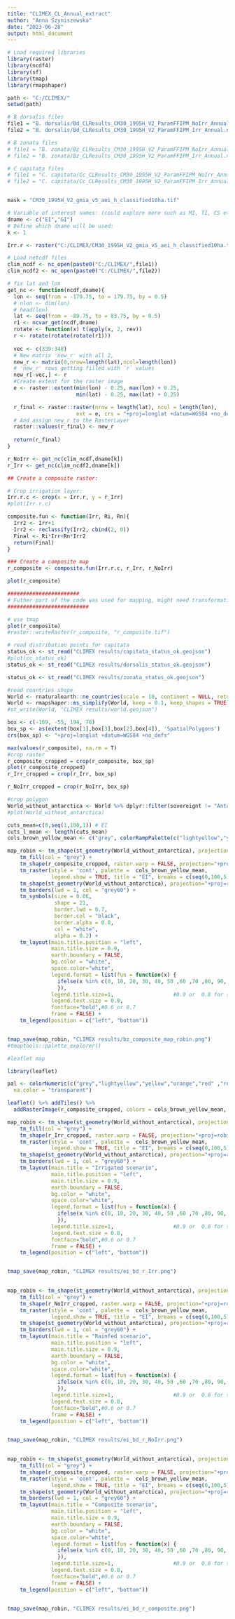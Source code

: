 ```yaml
---
title: "CLIMEX_CL_Annual_extract"
author: "Anna Szyniszewska"
date: "2023-06-28"
output: html_document
---
```


```r
# Load required libraries
library(raster)
library(ncdf4)
library(sf)
library(tmap)
library(rmapshaper)

```

```r
path <- "C:/CLIMEX/"
setwd(path)

# B dorsalis files
file1 = "B. dorsalis/Bd_CLResults_CM30_1995H_V2_ParamFFIPM_NoIrr_Annual.nc"
file2 = "B. dorsalis/Bd_CLResults_CM30_1995H_V2_ParamFFIPM_Irr_Annual.nc"

# B zonata files
# file1 = "B. zonata/Bz_CLResults_CM30_1995H_V2_ParamFFIPM_NoIrr_Annual.nc"
# file2 = "B. zonata/Bz_CLResults_CM30_1995H_V2_ParamFFIPM_Irr_Annual.nc"

# C capitata files
# file1 = "C. capitata/Cc_CLResults_CM30_1995H_V2_ParamFFIPM_NoIrr_Annual.nc"
# file2 = "C. capitata/Cc_CLResults_CM30_1995H_V2_ParamFFIPM_Irr_Annual.nc"


mask = "CM30_1995H_V2_gmia_v5_aei_h_classified10ha.tif"

# Variable of interest names: (could explore more such as MI, TI, CS etc)
dname <- c("EI","GI")
# Define which dname will be used:
k <- 1

Irr.r <- raster("C:/CLIMEX/CM30_1995H_V2_gmia_v5_aei_h_classified10ha.tif")

# Load netcdf files
clim_ncdf <- nc_open(paste0("C:/CLIMEX/",file1))
clim_ncdf2 <- nc_open(paste0("C:/CLIMEX/",file2))
```


```r
# fix lat and lon
get_nc <- function(ncdf,dname){
  lon <- seq(from = -179.75, to = 179.75, by = 0.5) 
  # nlon <- dim(lon)
  # head(lon)
  lat <- seq(from = -89.75, to = 83.75, by = 0.5) 
  r1 <- ncvar_get(ncdf,dname)
  rotate <- function(x) t(apply(x, 2, rev))
  r <- rotate(rotate(rotate(r1)))
  
  vec <- c(339:348)
  # New matrix 'new_r' with all 2, 
  new_r <- matrix(0,nrow=length(lat),ncol=length(lon))  
  # 'new_r' rows getting filled with `r` values
  new_r[-vec,] <- r  
  #Create extent for the raster image
  e <- raster::extent(min(lon) - 0.25, max(lon) + 0.25,
                      min(lat) - 0.25, max(lat) + 0.25)

  r_final <- raster::raster(nrow = length(lat), ncol = length(lon),
                      ext = e, crs = "+proj=longlat +datum=WGS84 +no_defs")
  # And assign new_r to the RasterLayer
  raster::values(r_final) <- new_r
  
  return(r_final)
}

r_NoIrr <- get_nc(clim_ncdf,dname[k])
r_Irr <- get_nc(clim_ncdf2,dname[k])

## Create a composite raster:

# Crop irrigation layer: 
Irr.r.c <- crop(x = Irr.r, y = r_Irr)
#plot(Irr.r.c)

composite.fun <- function(Irr, Ri, Rn){
  Irr2 <- Irr+1
  Irr2 <- reclassify(Irr2, cbind(2, 0))
  Final <- Ri*Irr+Rn*Irr2
  return(Final)
}

### Create a composite map
r_composite <- composite.fun(Irr.r.c, r_Irr, r_NoIrr)

plot(r_composite)

```
```r

#######################
# Futher part of the code was used for mapping, might need transformation
##########################


```

```r
# use tmap
plot(r_composite)
#raster::writeRaster(r_composite, "r_composite.tif")
```

```r
# read distribution points for capitata
status_ok <- st_read("CLIMEX results/capitata_status_ok.geojson")
#plot(cc_status_ok)
status_ok <- st_read("CLIMEX results/dorsalis_status_ok.geojson")

status_ok <- st_read("CLIMEX results/zonata_status_ok.geojson")
```


```r
#read countries shape
World <- rnaturalearth::ne_countries(scale = 10, continent = NULL, returnclass = "sf", type = "countries")
World <- rmapshaper::ms_simplify(World, keep = 0.1, keep_shapes = TRUE)
#st_write(World, "CLIMEX results/world.geojson")
```

```r
box <- c(-169, -55, 194, 78)
box_sp <- as(extent(box[1],box[3],box[2],box[4]), 'SpatialPolygons')
crs(box_sp) <- "+proj=longlat +datum=WGS84 +no_defs"

max(values(r_composite), na.rm = T)
#crop raster
r_composite_cropped = crop(r_composite, box_sp)
plot(r_composite_cropped)
r_Irr_cropped = crop(r_Irr, box_sp)

r_NoIrr_cropped = crop(r_NoIrr, box_sp) 

#crop polygon
World_without_antarctica <- World %>% dplyr::filter(sovereignt != "Antarctica")
#plot(World_without_antarctica)
```

```r

cuts_mean=c(0,seq(1,100,1)) # EI
cuts_l_mean <- length(cuts_mean)
cols_brown_yellow_mean <- c("grey", colorRampPalette(c("lightyellow","yellow","orange","red" ,"red3"))(cuts_l_mean-1))

```

```r

map_robin <- tm_shape(st_geometry(World_without_antarctica), projection="+proj=robin") +
    tm_fill(col = "grey") +
    tm_shape(r_composite_cropped, raster.warp = FALSE, projection="+proj=robin") +
    tm_raster(style = 'cont', palette =  cols_brown_yellow_mean,
              legend.show = TRUE, title = "EI", breaks = c(seq(0,100,5)), alpha = 0.8) +
    tm_shape(st_geometry(World_without_antarctica), projection="+proj=robin") +
    tm_borders(lwd = 1, col = "grey60") +
    tm_symbols(size = 0.06, 
               shape = 21, 
               border.lwd = 0.7, 
               border.col = "black",
               border.alpha = 0.8,
               col = "white",
               alpha = 0.2) + 
    tm_layout(main.title.position = "left",
              main.title.size = 0.9, 
              earth.boundary = FALSE,
              bg.color = "white",
              space.color="white",
              legend.format = list(fun = function(x) {
                ifelse(x %in% c(0, 10, 20, 30, 40, 50 ,60 ,70 ,80, 90, 100), x, "")
                }),
              legend.title.size=1,                   #0.9 or  0.8 for small maps
              legend.text.size = 0.8, 
              fontface="bold",#0.6 or 0.7
              frame = FALSE) +
    tm_legend(position = c("left", "bottom"))


tmap_save(map_robin, "CLIMEX results/bz_composite_map_robin.png")
#tmaptools::palette_explorer()
```

```r
#leaflet map

library(leaflet)

pal <- colorNumeric(c("grey","lightyellow","yellow","orange","red" ,"red3"), c(0,seq(1,100,1)),
  na.color = "transparent")

leaflet() %>% addTiles() %>%
  addRasterImage(r_composite_cropped, colors = cols_brown_yellow_mean, opacity = 0.8) 

```

```r

map_robin <- tm_shape(st_geometry(World_without_antarctica), projection="+proj=robin") +
    tm_fill(col = "grey") +
    tm_shape(r_Irr_cropped, raster.warp = FALSE, projection="+proj=robin") +
    tm_raster(style = 'cont', palette =  cols_brown_yellow_mean,
              legend.show = TRUE, title = "EI", breaks = c(seq(0,100,5)), alpha = 0.8) +
    tm_shape(st_geometry(World_without_antarctica), projection="+proj=robin") +
    tm_borders(lwd = 1, col = "grey60") +
    tm_layout(main.title = "Irrigated scenario",
              main.title.position = "left",
              main.title.size = 0.9, 
              earth.boundary = FALSE,
              bg.color = "white",
              space.color="white",
              legend.format = list(fun = function(x) {
                ifelse(x %in% c(0, 10, 20, 30, 40, 50 ,60 ,70 ,80, 90, 100), x, "")
                }),
              legend.title.size=1,                   #0.9 or  0.8 for small maps
              legend.text.size = 0.8, 
              fontface="bold",#0.6 or 0.7
              frame = FALSE) +
    tm_legend(position = c("left", "bottom"))


tmap_save(map_robin, "CLIMEX results/ei_bd_r_Irr.png")
 
```

```r

map_robin <- tm_shape(st_geometry(World_without_antarctica), projection="+proj=robin") +
    tm_fill(col = "grey") +
    tm_shape(r_NoIrr_cropped, raster.warp = FALSE, projection="+proj=robin") +
    tm_raster(style = 'cont', palette =  cols_brown_yellow_mean,
              legend.show = TRUE, title = "EI", breaks = c(seq(0,100,5)), alpha = 0.8) +
    tm_shape(st_geometry(World_without_antarctica), projection="+proj=robin") +
    tm_borders(lwd = 1, col = "grey60") +
    tm_layout(main.title = "Rainfed scenario",
              main.title.position = "left",
              main.title.size = 0.9, 
              earth.boundary = FALSE,
              bg.color = "white",
              space.color="white",
              legend.format = list(fun = function(x) {
                ifelse(x %in% c(0, 10, 20, 30, 40, 50 ,60 ,70 ,80, 90, 100), x, "")
                }),
              legend.title.size=1,                   #0.9 or  0.8 for small maps
              legend.text.size = 0.8, 
              fontface="bold",#0.6 or 0.7
              frame = FALSE) +
    tm_legend(position = c("left", "bottom"))


tmap_save(map_robin, "CLIMEX results/ei_bd_r_NoIrr.png")
 
```

```r

map_robin <- tm_shape(st_geometry(World_without_antarctica), projection="+proj=robin") +
    tm_fill(col = "grey") +
    tm_shape(r_composite_cropped, raster.warp = FALSE, projection="+proj=robin") +
    tm_raster(style = 'cont', palette =  cols_brown_yellow_mean,
              legend.show = TRUE, title = "EI", breaks = c(seq(0,100,5)), alpha = 0.8) +
    tm_shape(st_geometry(World_without_antarctica), projection="+proj=robin") +
    tm_borders(lwd = 1, col = "grey60") +
    tm_layout(main.title = "Composite scenario",
              main.title.position = "left",
              main.title.size = 0.9, 
              earth.boundary = FALSE,
              bg.color = "white",
              space.color="white",
              legend.format = list(fun = function(x) {
                ifelse(x %in% c(0, 10, 20, 30, 40, 50 ,60 ,70 ,80, 90, 100), x, "")
                }),
              legend.title.size=1,                   #0.9 or  0.8 for small maps
              legend.text.size = 0.8, 
              fontface="bold",#0.6 or 0.7
              frame = FALSE) +
    tm_legend(position = c("left", "bottom"))


tmap_save(map_robin, "CLIMEX results/ei_bd_r_composite.png")
 
```
